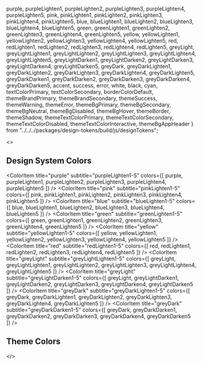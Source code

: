  purple,
  purpleLighten1,
  purpleLighten2,
  purpleLighten3,
  purpleLighten4,
  purpleLighten5,
  pink,
  pinkLighten1,
  pinkLighten2,
  pinkLighten3,
  pinkLighten4,
  pinkLighten5,
  blue,
  blueLighten1,
  blueLighten2,
  blueLighten3,
  blueLighten4,
  blueLighten5,
  green,
  greenLighten1,
  greenLighten2,
  greenLighten3,
  greenLighten4,
  greenLighten5,
  yellow,
  yellowLighten1,
  yellowLighten2,
  yellowLighten3,
  yellowLighten4,
  yellowLighten5,
  red,
  redLighten1,
  redLighten2,
  redLighten3,
  redLighten4,
  redLighten5,
  greyLight,
  greyLightLighten1,
  greyLightLighten2,
  greyLightLighten3,
  greyLightLighten4,
  greyLightLighten5,
  greyLightDarken1,
  greyLightDarken2,
  greyLightDarken3,
  greyLightDarken4,
  greyLightDarken5,
  greyDark,
  greyDarkLighten1,
  greyDarkLighten2,
  greyDarkLighten3,
  greyDarkLighten4,
  greyDarkLighten5,
  greyDarkDarken1,
  greyDarkDarken2,
  greyDarkDarken3,
  greyDarkDarken4,
  greyDarkDarken5,
  accent,
  success,
  error,
  white,
  black,
  cyan,
  textColorPrimary,
  textColorSecondary,
  borderColorDefault,
  themeBrandPrimary,
  themeBrandSecondary,
  themeSuccess,
  themeWarning,
  themeError,
  themeBgPrimary,
  themeBgSecondary,
  themeBgNeutral,
  themeBgDisabled,
  themeBgHover,
  themeBorder,
  themeShadow,
  themeTextColorPrimary,
  themeTextColorSecondary,
  themeTextColorDisabled,
  themeTextColorInteractive,
  themeBgAppHeader
} from "../../../packages/design-tokens/build/js/designTokens";

<Meta title="DesignTokens/Colors" />

<>
  <ColorPalette>
    <h2>Design System Colors</h2>
    <ColorItem title="accent" subtitle="" colors={[accent]} />
    <ColorItem title="white" subtitle="" colors={[white]} />
    <ColorItem title="black" subtitle="" colors={[black]} />
    <ColorItem title="success" subtitle="" colors={[success]} />
    <ColorItem title="error" subtitle="" colors={[error]} />
    <ColorItem title="cyan" subtitle="" colors={[cyan]} />
    <ColorItem
      title="textColorPrimary"
      subtitle=""
      colors={[textColorPrimary]}
    />
    <ColorItem
      title="textColorSecondary"
      subtitle=""
      colors={[textColorSecondary]}
    />
    <ColorItem
      title="borderColorDefault"
      subtitle=""
      colors={[borderColorDefault]}
    />
    <ColorItem
      title="purple"
      subtitle="purpleLighten1-5"
      colors={[
        purple,
        purpleLighten1,
        purpleLighten2,
        purpleLighten3,
        purpleLighten4,
        purpleLighten5
      ]}
    />
    <ColorItem
      title="pink"
      subtitle="pinkLighten1-5"
      colors={[
        pink,
        pinkLighten1,
        pinkLighten2,
        pinkLighten3,
        pinkLighten4,
        pinkLighten5
      ]}
    />
    <ColorItem
      title="blue"
      subtitle="blueLighten1-5"
      colors={[
        blue,
        blueLighten1,
        blueLighten2,
        blueLighten3,
        blueLighten4,
        blueLighten5
      ]}
    />
    <ColorItem
      title="green"
      subtitle="greenLighten1-5"
      colors={[
        green,
        greenLighten1,
        greenLighten2,
        greenLighten3,
        greenLighten4,
        greenLighten5
      ]}
    />
    <ColorItem
      title="yellow"
      subtitle="yellowLighten1-5"
      colors={[
        yellow,
        yellowLighten1,
        yellowLighten2,
        yellowLighten3,
        yellowLighten4,
        yellowLighten5
      ]}
    />
    <ColorItem
      title="red"
      subtitle="redLighten1-5"
      colors={[
        red,
        redLighten1,
        redLighten2,
        redLighten3,
        redLighten4,
        redLighten5
      ]}
    />
    <ColorItem
      title="greyLight"
      subtitle="greyLightLighten1-5"
      colors={[
        greyLight,
        greyLightLighten1,
        greyLightLighten2,
        greyLightLighten3,
        greyLightLighten4,
        greyLightLighten5
      ]}
    />
    <ColorItem
      title="greyLight"
      subtitle="greyLightDarken1-5"
      colors={[
        greyLight,
        greyLightDarken1,
        greyLightDarken2,
        greyLightDarken3,
        greyLightDarken4,
        greyLightDarken5
      ]}
    />
    <ColorItem
      title="greyDark"
      subtitle="greyDarkLighten1-5"
      colors={[
        greyDark,
        greyDarkLighten1,
        greyDarkLighten2,
        greyDarkLighten3,
        greyDarkLighten4,
        greyDarkLighten5
      ]}
    />
    <ColorItem
      title="greyDark"
      subtitle="greyDarkDarken1-5"
      colors={[
        greyDark,
        greyDarkDarken1,
        greyDarkDarken2,
        greyDarkDarken3,
        greyDarkDarken4,
        greyDarkDarken5
      ]}
    />
    <h2>Theme Colors</h2>
    <ColorItem
      title="themeBrandPrimary"
      subtitle="purple"
      colors={[themeBrandPrimary]}
    />
    <ColorItem
      title="themeBrandSecondary"
      subtitle="pink"
      colors={[themeBrandSecondary]}
    />
    <ColorItem title="themeSuccess" subtitle="green" colors={[themeSuccess]} />
    <ColorItem title="themeWarning" subtitle="yellow" colors={[themeWarning]} />
    <ColorItem title="themeError" subtitle="red" colors={[themeError]} />
    <ColorItem
      title="themeBgAppHeader"
      subtitle="purpleDarken4"
      colors={[themeBgAppHeader]}
    />
    <ColorItem
      title="themeBgPrimary"
      subtitle="white"
      colors={[themeBgPrimary]}
    />
    <ColorItem
      title="themeBgSecondary"
      subtitle="greyLightLighten5"
      colors={[themeBgSecondary]}
    />
    <ColorItem
      title="themeBgNeutral"
      subtitle="greyLight"
      colors={[themeBgNeutral]}
    />
    <ColorItem
      title="themeBgDisabled"
      subtitle="greyLightLighten3"
      colors={[themeBgDisabled]}
    />
    <ColorItem
      title="themeBgHover"
      subtitle="greyLightLighten5"
      colors={[themeBgHover]}
    />
    <ColorItem
      title="themeBorder"
      subtitle="greyLight"
      colors={[themeBorder]}
    />
    <ColorItem title="themeShadow" subtitle="shadow" colors={[themeShadow]} />
    <ColorItem
      title="themeTextColorPrimary"
      subtitle="greyDark"
      colors={[themeTextColorPrimary]}
    />
    <ColorItem
      title="themeTextColorSecondary"
      subtitle="greyDarkLighten4"
      colors={[themeTextColorSecondary]}
    />
    <ColorItem
      title="themeTextColorDisabled"
      subtitle="greyLightDarken2"
      colors={[themeTextColorDisabled]}
    />
    <ColorItem
      title="themeTextColorInteractive"
      subtitle="purple"
      colors={[themeTextColorInteractive]}
    />
  </ColorPalette>
</>
